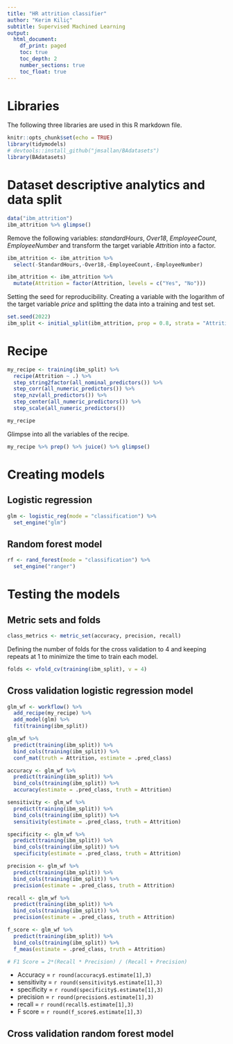 ```yaml
---
title: "HR attrition classifier"
author: "Kerim Kiliç"
subtitle: Supervised Machined Learning
output:
  html_document:
    df_print: paged
    toc: true
    toc_depth: 2
    number_sections: true
    toc_float: true
---
```


# Libraries

The following three libraries are used in this R markdown file.

```r
knitr::opts_chunk$set(echo = TRUE)
library(tidymodels)
# devtools::install_github("jmsallan/BAdatasets")
library(BAdatasets)
```

# Dataset descriptive analytics and data split

```r
data("ibm_attrition")
ibm_attrition %>% glimpse()
```

Remove the following variables: *standardHours*, *Over18*, *EmployeeCount*, *EmployeeNumber* and transform the target variable *Attrition* into a factor.

```r
ibm_attrition <- ibm_attrition %>% 
  select(-StandardHours,-Over18,-EmployeeCount,-EmployeeNumber)

ibm_attrition <- ibm_attrition %>%
  mutate(Attrition = factor(Attrition, levels = c("Yes", "No")))
```

Setting the seed for reproducibility. Creating a variable with the logarithm of the target variable *price* and splitting the data into a training and test set.

```r
set.seed(2022)
ibm_split <- initial_split(ibm_attrition, prop = 0.8, strata = "Attrition")
```

# Recipe

```r
my_recipe <- training(ibm_split) %>%
  recipe(Attrition ~ .) %>%
  step_string2factor(all_nominal_predictors()) %>%
  step_corr(all_numeric_predictors()) %>%
  step_nzv(all_predictors()) %>%
  step_center(all_numeric_predictors()) %>%
  step_scale(all_numeric_predictors())

my_recipe
```

Glimpse into all the variables of the recipe.

```r
my_recipe %>% prep() %>% juice() %>% glimpse()
```

# Creating models

## Logistic regression

```r
glm <- logistic_reg(mode = "classification") %>%
  set_engine("glm")
```

## Random forest model

```r
rf <- rand_forest(mode = "classification") %>%
  set_engine("ranger")
```

# Testing the models

## Metric sets and folds

```r
class_metrics <- metric_set(accuracy, precision, recall)
```

Defining the number of folds for the cross validation to 4 and keeping repeats at 1 to minimize the time to train each model.

```r
folds <- vfold_cv(training(ibm_split), v = 4)
```

## Cross validation logistic regression model

```r
glm_wf <- workflow() %>%
  add_recipe(my_recipe) %>%
  add_model(glm) %>%
  fit(training(ibm_split))

glm_wf %>%
  predict(training(ibm_split)) %>%
  bind_cols(training(ibm_split)) %>%
  conf_mat(truth = Attrition, estimate = .pred_class)

accuracy <- glm_wf %>%
  predict(training(ibm_split)) %>%
  bind_cols(training(ibm_split)) %>%
  accuracy(estimate = .pred_class, truth = Attrition)

sensitivity <- glm_wf %>%
  predict(training(ibm_split)) %>%
  bind_cols(training(ibm_split)) %>%
  sensitivity(estimate = .pred_class, truth = Attrition)

specificity <- glm_wf %>%
  predict(training(ibm_split)) %>%
  bind_cols(training(ibm_split)) %>%
  specificity(estimate = .pred_class, truth = Attrition)

precision <- glm_wf %>%
  predict(training(ibm_split)) %>%
  bind_cols(training(ibm_split)) %>%
  precision(estimate = .pred_class, truth = Attrition)

recall <- glm_wf %>%
  predict(training(ibm_split)) %>%
  bind_cols(training(ibm_split)) %>%
  precision(estimate = .pred_class, truth = Attrition)

f_score <- glm_wf %>%
  predict(training(ibm_split)) %>%
  bind_cols(training(ibm_split)) %>%
  f_meas(estimate = .pred_class, truth = Attrition)

# F1 Score = 2*(Recall * Precision) / (Recall + Precision)
```

- Accuracy = `r round(accuracy$.estimate[1],3)` 
- sensitivity = `r round(sensitivity$.estimate[1],3)` 
- specificity = `r round(specificity$.estimate[1],3)`
- precision = `r round(precision$.estimate[1],3)`
- recall = `r round(recall$.estimate[1],3)`
- F score = `r round(f_score$.estimate[1],3)`

## Cross validation random forest model

